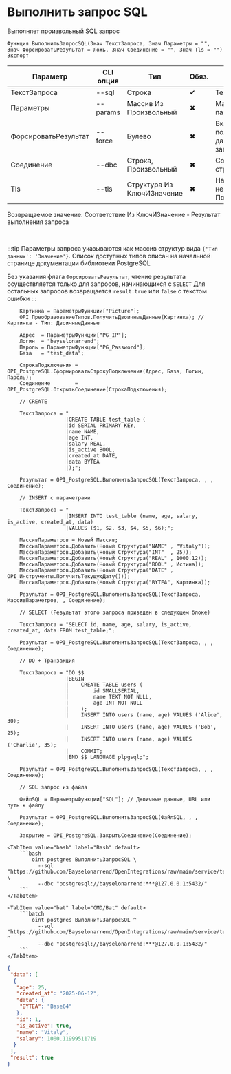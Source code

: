 ﻿---
sidebar_position: 4
description: Выполнить запрос SQL и другие функции для работы с PostgreSQL в Открытом пакете интеграций - бесплатной open-source библиотеке интеграций для 1С:Предприятие 8, OneScript и CLI
keywords: [1C, 1С, 1С:Предприятие, 1С:Предприятие 8.3, API, Интеграция, Сервисы, Обмен, OneScript, CLI, PostgreSQL]
---


# Выполнить запрос SQL
 Выполняет произвольный SQL запрос



`Функция ВыполнитьЗапросSQL(Знач ТекстЗапроса, Знач Параметры = "", Знач ФорсироватьРезультат = Ложь, Знач Соединение = "", Знач Tls = "") Экспорт`

  | Параметр | CLI опция | Тип | Обяз. | Назначение |
  |-|-|-|-|-|
  | ТекстЗапроса | --sql | Строка | &#x2714; | Текст запроса к базе |
  | Параметры | --params | Массив Из Произвольный | &#x2716; | Массив позиционных параметров запроса |
  | ФорсироватьРезультат | --force | Булево | &#x2716; | Включает попытку получения результата, даже для не SELECT запросов |
  | Соединение | --dbc | Строка, Произвольный | &#x2716; | Соединение или строка подключения |
  | Tls | --tls | Структура Из КлючИЗначение | &#x2716; | Настройки TLS, если необходимо. См. ПолучитьНастройкиTls |

  
  Возвращаемое значение:   Соответствие Из КлючИЗначение - Результат выполнения запроса

<br/>

:::tip
Параметры запроса указываются как массив структур вида `{'Тип данных': 'Значение'}`. Список доступных типов описан на начальной странице документации библиотеки PostgreSQL

Без указания флага `ФорсироватьРезультат`, чтение результата осуществляется только для запросов, начинающихся с `SELECT` Для остальных запросов возвращается `result:true` или `false` с текстом ошибки
:::
<br/>



```bsl title="Пример использования для 1С:Предприятие/OneScript"
    Картинка = ПараметрыФункции["Picture"];
    OPI_ПреобразованиеТипов.ПолучитьДвоичныеДанные(Картинка); // Картинка - Тип: ДвоичныеДанные

    Адрес  = ПараметрыФункции["PG_IP"];
    Логин  = "bayselonarrend";
    Пароль = ПараметрыФункции["PG_Password"];
    База   = "test_data";

    СтрокаПодключения = OPI_PostgreSQL.СформироватьСтрокуПодключения(Адрес, База, Логин, Пароль);
    Соединение        = OPI_PostgreSQL.ОткрытьСоединение(СтрокаПодключения);

    // CREATE

    ТекстЗапроса = "
                   |CREATE TABLE test_table (
                   |id SERIAL PRIMARY KEY,
                   |name NAME,
                   |age INT,
                   |salary REAL,
                   |is_active BOOL,
                   |created_at DATE,
                   |data BYTEA
                   |);";

    Результат = OPI_PostgreSQL.ВыполнитьЗапросSQL(ТекстЗапроса, , , Соединение);

    // INSERT с параметрами

    ТекстЗапроса = "
                   |INSERT INTO test_table (name, age, salary, is_active, created_at, data)
                   |VALUES ($1, $2, $3, $4, $5, $6);";

    МассивПараметров = Новый Массив;
    МассивПараметров.Добавить(Новый Структура("NAME" , "Vitaly"));
    МассивПараметров.Добавить(Новый Структура("INT"  , 25));
    МассивПараметров.Добавить(Новый Структура("REAL" , 1000.12));
    МассивПараметров.Добавить(Новый Структура("BOOL" , Истина));
    МассивПараметров.Добавить(Новый Структура("DATE" , OPI_Инструменты.ПолучитьТекущуюДату()));
    МассивПараметров.Добавить(Новый Структура("BYTEA", Картинка));

    Результат = OPI_PostgreSQL.ВыполнитьЗапросSQL(ТекстЗапроса, МассивПараметров, , Соединение);

    // SELECT (Результат этого запроса приведен в следующем блоке)

    ТекстЗапроса = "SELECT id, name, age, salary, is_active, created_at, data FROM test_table;";

    Результат = OPI_PostgreSQL.ВыполнитьЗапросSQL(ТекстЗапроса, , , Соединение);

    // DO + Транзакция

    ТекстЗапроса = "DO $$
                   |BEGIN
                   |    CREATE TABLE users (
                   |        id SMALLSERIAL,
                   |        name TEXT NOT NULL,
                   |        age INT NOT NULL
                   |    );
                   |    INSERT INTO users (name, age) VALUES ('Alice', 30);
                   |    INSERT INTO users (name, age) VALUES ('Bob', 25);
                   |    INSERT INTO users (name, age) VALUES ('Charlie', 35);
                   |    COMMIT;
                   |END $$ LANGUAGE plpgsql;";

    Результат = OPI_PostgreSQL.ВыполнитьЗапросSQL(ТекстЗапроса, , , Соединение);

    // SQL запрос из файла

    ФайлSQL = ПараметрыФункции["SQL"]; // Двоичные данные, URL или путь к файлу

    Результат = OPI_PostgreSQL.ВыполнитьЗапросSQL(ФайлSQL, , , Соединение);

    Закрытие = OPI_PostgreSQL.ЗакрытьСоединение(Соединение);
```
    

 <Tabs>
  
    <TabItem value="bash" label="Bash" default>
        ```bash
            oint postgres ВыполнитьЗапросSQL \
              --sql "https://github.com/Bayselonarrend/OpenIntegrations/raw/main/service/test_data/TEST_DATA.sql" \
              --dbc "postgresql://bayselonarrend:***@127.0.0.1:5432/"
        ```
    </TabItem>
  
    <TabItem value="bat" label="CMD/Bat" default>
        ```batch
            oint postgres ВыполнитьЗапросSQL ^
              --sql "https://github.com/Bayselonarrend/OpenIntegrations/raw/main/service/test_data/TEST_DATA.sql" ^
              --dbc "postgresql://bayselonarrend:***@127.0.0.1:5432/"
        ```
    </TabItem>
</Tabs>


```json title="Результат"
{
 "data": [
  {
   "age": 25,
   "created_at": "2025-06-12",
   "data": {
    "BYTEA": "Base64"
   },
   "id": 1,
   "is_active": true,
   "name": "Vitaly",
   "salary": 1000.11999511719
  }
 ],
 "result": true
}
```
